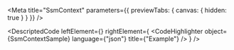
<Meta title="SsmContext" parameters={{ previewTabs: { canvas: { hidden: true } } }} />

<DescriptedCode
  leftElement={<SsmContextDesc />}
  rightElement={
    <CodeHighlighter
      object={SsmContextSample}
      language={"json"}
      title={"Example"}
    />
  }
/>
